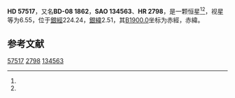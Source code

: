 {{Starbox begin
| name = HD 57517
}}
{{Starbox observe
| epoch = [[J2000.0|J2000.0]]
| constell = {{星座名待查}}<ref name=SIMBAD>{{cite web
 | url=http://simbad.u-strasbg.fr/simbad/sim-id?Ident=HR+2798
 | title =Pulsating variable Star
 | publisher=Centre de Données astronomiques de Strasbourg
 | work=SIMBAD
 | accessdate=2012-07-13}}</ref><ref name=DATA>{{cite web
 | url=http://vizier.u-strasbg.fr/viz-bin/VizieR-5?-out.add=.&-source=5050&-corr=PK=HR&-out.max=9999&HR=2798
 | title=VizieR Detailed Page
 | accessdate=2012-07-13
 | archive-date=2016-03-05
 | archive-url=https://web.archive.org/web/20160305210418/http://vizier.u-strasbg.fr/viz-bin/VizieR-5?-out.add=.&-source=5050&-corr=PK=HR&-out.max=9999&HR=2798
 | dead-url=no
 }}</ref>
| 星官 = 
| ra = {{RA|7|21|16.9}}<ref name=SIMBAD /><ref name=DATA />
| dec = {{DEC|-8|52|42}}<ref name=SIMBAD /><ref name=DATA />
| appmag_v = 6.55<ref name=SIMBAD /><ref name=DATA />
}}
{{Starbox character
| class = F5<ref name=SIMBAD /><ref name=DATA />
| b-v = 0.54<ref name=SIMBAD /><ref name=DATA />
| u-b = 0.04<ref name=SIMBAD /><ref name=DATA />
| r-i = <ref name=SIMBAD /><ref name=DATA />
| variable = 
}}
{{Starbox astrometry
| radial_v = 0.04
| prop_mo_ra = -7
| parallax = 
| p_error = 
}}
{{Starbox catalog
| names =BD-08 1862，[[SAO星表|SAO]] 134563，[[HD星表|HD]] 57517，[[HR星表|HR]] 2798}}
{{Starbox reference |Simbad=HR+2798}}
{{Starbox end}}

'''HD 57517'''，又名'''BD-08 1862'''，'''SAO 134563'''、'''HR 2798'''，是一颗恒星<ref name=SIMBAD /><ref name=DATA />，视星等为6.55，位于[[銀道座標系|銀經]]224.24，[[銀道座標系|銀緯]]2.51，其[[B1900.0|B1900.0]]坐标为赤經{{RA|7|16|28.7}}，赤緯{{DEC|-8|2.51|10}}。

== 参考文献 ==
{{reflist}}

{{star-stub}}

[[Category:HD和HDE天體|57517]]
[[Category:HR天體|2798]]
[[Category:SAO天體|134563]]